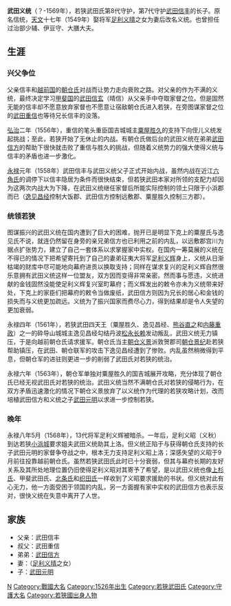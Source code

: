 {{japanese|japanese=武田 义统||romaji=Takeda Yoshimune}}

'''武田义统'''（？-1569年），若狭武田氏第8代守护，第7代守护[[武田信丰|武田信丰]]的长子。原名信统，[[天文|天文]]十七年（1549年）娶将军[[足利义晴|足利义晴]]之女为妻后改名义统。也曾担任过治部少辅、伊豆守、大膳大夫。
==生涯==
===兴父争位===
父亲信丰和[[越前国|越前国]]的[[朝仓氏|朝仓氏]]对战而让势力走向衰败之路。对父亲的作为不满的义统，最终决定学习[[甲斐国|甲斐国]]的[[武田信玄|武田信玄]]（晴信）从父亲手中夺取家督之位。但是固然无能的信丰却不愿意放弃家督也不愿意让宿敌朝仓氏进入若狭，在旁图谋家督之位的[[武田重信|武田重信]]也等待兄长信丰的没落。

[[弘治_(日本)|弘治]]二年（1556年），重信的笔头重臣国吉城城主[[粟屋胜久|粟屋胜久]]的支持下向侄儿义统发起挑战；至此，若狭开始了无休止的内战。有朝仓氏做后台的武田义统在弟弟[[武田信方|武田信方]]的帮助下很快就击败了重信与胜久的挑战，但随着义统势力的强大使得义统与信丰的矛盾也进一步激化。

[[永禄|永禄]]元年（1558年）武田信丰与武田义统父子正式开始内战，虽然内战在近江[[六角氏|六角氏]]的调停下以信丰隐居为条件而很快结束，但若狭武田本家对所领的支配力却因为这两次内战大为下降，在武田义统继任家督后所能实际控制的领土只限于小浜郡而已（[[逸见昌经|逸见昌经]]控制大饭郡、武田信方控制远敷郡、粟屋胜久控制三方郡）。

===统领若狭===
图谋振兴的武田义统在国内遭到了巨大的困难，抛开已是明显下克上的粟屋氏与逸见氏不说，就连仍然留在身旁的亲兄弟信方也已利用之前的内乱，以远敷郡宫川为据点扩张势力，建立了自己一套体系以求掌握家中实权。在国内一筹莫展的义统在不得已的情况下把希望寄托到了自己的妻弟征夷大将军[[足利义辉|足利义辉]]身上，义统从日渐枯竭的财库中尽可能地向幕府进贡以换取支持；同样在谋求复兴的足利义辉自然很乐意拥有武田义统这样一位盟友，双方因而变得非常亲密。然而事与愿违，义统进献的金钱固然没能使足利义辉复兴室町幕府；而义辉发出的敕令亦未为义统带来好处，下克上的家臣们把幕府的敕令当做废纸，武田信方则因为兄长的居心和金钱的损失而与义统更加疏远。义统为了振兴国家而费尽心力，得到结果却是令人失望的更加衰弱。

永禄四年（1561年），若狭武田四天王（粟屋胜久、逸见昌经、[[熊谷直之|熊谷直之]]和[[内藤重政|内藤重政]]）之一的砕导山城城主逸见昌经勾结丹波[[松永长赖|松永长赖]]发动叛乱，武田义统无力镇压，于是向越前朝仓氏请求援军。朝仓氏当主[[朝仓义景|朝仓义景]]派敦贺郡司[[朝仓景纪|朝仓景纪]]赴若狭帮助镇压，在武田、朝仓联军的攻击下逸见昌经遭到了惨败。内乱虽然稍微得到平息，但朝仓军的进驻则更进一步的削弱了武田氏对若狭的统治。

永禄六年（1563年），朝仓军单独对粟屋胜久的国吉城展开攻略，充分体现了朝仓氏已经无视武田氏对若狭的统治。武田义统当然不满朝仓氏对若狭的侵略行为，在双方矛盾迅速激化的情况下朝仓义景放弃了以义统作为代理的若狭攻略计划，改而培植武田信方和义统之子[[武田元明|武田元明]]以求进一步控制若狭。 

===晚年===

永禄八年5月（1568年），13代将军足利义辉被暗杀。一年后，足利义昭（义秋）到达若狭[[小浜城|小浜城]]要求姐夫武田义统助其上洛。但义统正陷于与获得朝仓氏支持的长子武田元明的家督争夺战之中，根本无力支持足利义昭上洛；深感失望的义昭于9月前往投靠越前朝仓氏。虽然若狭武田氏此时已十分衰弱，但其与幕府长期的友好关系及其所处地理位置仍旧使得足利义昭对其寄予了希望，是以武田义统也像[[上杉氏|上杉氏]]、甲斐武田氏、[[北条氏|北条氏]]和[[织田氏|织田氏]]一样收到了义昭要求援助的书状。但义统对此有心无力，他一方面受困于领国的内乱，另一方面握有家中实权的武田信方也表示反对，很快义统在失意中离开了人世。

==家族==
*父亲：武田信丰
*叔父：武田重信
*弟弟：[[武田信方|武田信方]]
*妻：（[[足利义晴|足利义晴]]之女）
*子：[[武田元明|武田元明]]

{{若狹武田氏当主|第8代|1558年 - 1567年}}

[[Category:1567年逝世|N]]
[[Category:戰國大名|Category:戰國大名]]
[[Category:1526年出生|Category:1526年出生]]
[[Category:若狹武田氏|Category:若狹武田氏]]
[[Category:守護大名|Category:守護大名]]
[[Category:若狹國出身人物|Category:若狹國出身人物]]
